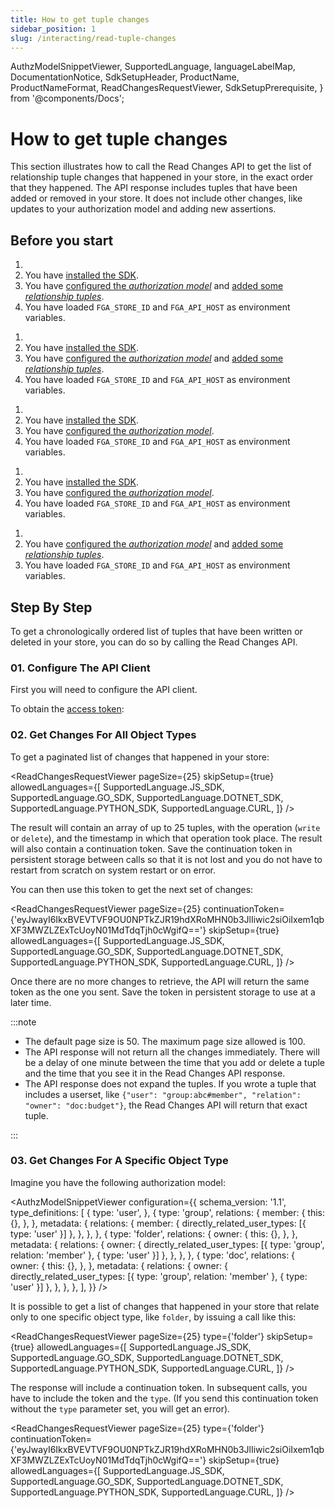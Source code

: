```yaml
---
title: How to get tuple changes
sidebar_position: 1
slug: /interacting/read-tuple-changes
---
```


  AuthzModelSnippetViewer,
  SupportedLanguage,
  languageLabelMap,
  DocumentationNotice,
  SdkSetupHeader,
  ProductName,
  ProductNameFormat,
  ReadChangesRequestViewer,
  SdkSetupPrerequisite,
} from '@components/Docs';

# How to get tuple changes

<DocumentationNotice />

This section illustrates how to call the Read Changes API to get the list of relationship tuple changes that happened in your store, in the exact order that they happened. The API response includes tuples that have been added or removed in your store. It does not include other changes, like updates to your authorization model and adding new assertions.

## Before you start

<Tabs groupId="languages">
<TabItem value={SupportedLanguage.JS_SDK} label={languageLabelMap.get(SupportedLanguage.JS_SDK)}>

1. <SdkSetupPrerequisite />
2. You have [installed the SDK](../getting-started/install-sdk.mdx).
3. You have [configured the _authorization model_](../modeling) and [added some _relationship tuples_](../getting-started/update-tuples.mdx#02-calling-write-api-to-add-new-relationship-tuples).
4. You have loaded `FGA_STORE_ID` and `FGA_API_HOST` as environment variables.

</TabItem>
<TabItem value={SupportedLanguage.GO_SDK} label={languageLabelMap.get(SupportedLanguage.GO_SDK)}>

1. <SdkSetupPrerequisite />
2. You have [installed the SDK](../getting-started/install-sdk.mdx).
3. You have [configured the _authorization model_](../modeling) and [added some _relationship tuples_](../getting-started/update-tuples.mdx#02-calling-write-api-to-add-new-relationship-tuples).
4. You have loaded `FGA_STORE_ID` and `FGA_API_HOST` as environment variables.

</TabItem>

<TabItem value={SupportedLanguage.DOTNET_SDK} label={languageLabelMap.get(SupportedLanguage.DOTNET_SDK)}>

1. <SdkSetupPrerequisite />
2. You have [installed the SDK](../getting-started/install-sdk.mdx).
3. You have [configured the _authorization model_](../modeling).
4. You have loaded `FGA_STORE_ID` and `FGA_API_HOST` as environment variables.

</TabItem>
<TabItem value={SupportedLanguage.PYTHON_SDK} label={languageLabelMap.get(SupportedLanguage.PYTHON_SDK)}>

1. <SdkSetupPrerequisite />
2. You have [installed the SDK](../getting-started/install-sdk.mdx).
3. You have [configured the _authorization model_](../modeling).
4. You have loaded `FGA_STORE_ID` and `FGA_API_HOST` as environment variables.

</TabItem>
<TabItem value={SupportedLanguage.CURL} label={languageLabelMap.get(SupportedLanguage.CURL)}>

1. <SdkSetupPrerequisite />
2. You have [configured the _authorization model_](../modeling) and [added some _relationship tuples_](../getting-started/update-tuples.mdx#02-calling-write-api-to-add-new-relationship-tuples).
3. You have loaded `FGA_STORE_ID` and `FGA_API_HOST` as environment variables.

</TabItem>
</Tabs>

## Step By Step

To get a chronologically ordered list of tuples that have been written or deleted in your store, you can do so by calling the Read Changes API.

### 01. Configure The <ProductName format={ProductNameFormat.ShortForm}/> API Client

First you will need to configure the API client.

<Tabs groupId="languages">
<TabItem value={SupportedLanguage.JS_SDK} label={languageLabelMap.get(SupportedLanguage.JS_SDK)}>

<SdkSetupHeader lang="js-sdk" />

</TabItem>
<TabItem value={SupportedLanguage.GO_SDK} label={languageLabelMap.get(SupportedLanguage.GO_SDK)}>

<SdkSetupHeader lang="go-sdk" />

</TabItem>

<TabItem value={SupportedLanguage.DOTNET_SDK} label={languageLabelMap.get(SupportedLanguage.DOTNET_SDK)}>

<SdkSetupHeader lang="dotnet-sdk" />

</TabItem>

<TabItem value={SupportedLanguage.PYTHON_SDK} label={languageLabelMap.get(SupportedLanguage.PYTHON_SDK)}>

<SdkSetupHeader lang="python-sdk" />

</TabItem>

<TabItem value={SupportedLanguage.CURL} label={languageLabelMap.get(SupportedLanguage.CURL)}>

To obtain the [access token](https://auth0.com/docs/authorization/flows/call-your-api-using-the-client-credentials-flow):

<SdkSetupHeader lang="curl" />

</TabItem>

</Tabs>

### 02. Get Changes For All Object Types

To get a paginated list of changes that happened in your store:

<ReadChangesRequestViewer
  pageSize={25}
  skipSetup={true}
  allowedLanguages={[
    SupportedLanguage.JS_SDK,
    SupportedLanguage.GO_SDK,
    SupportedLanguage.DOTNET_SDK,
    SupportedLanguage.PYTHON_SDK,
    SupportedLanguage.CURL,
  ]}
/>

The result will contain an array of up to 25 tuples, with the operation (`write` or `delete`), and the timestamp in which that operation took place. The result will also contain a continuation token. Save the continuation token in persistent storage between calls so that it is not lost and you do not have to restart from scratch on system restart or on error.

You can then use this token to get the next set of changes:

<ReadChangesRequestViewer
  pageSize={25}
  continuationToken={'eyJwayI6IkxBVEVTVF9OU0NPTkZJR19hdXRoMHN0b3JlIiwic2siOiIxem1qbXF3MWZLZExTcUoyN01MdTdqTjh0cWgifQ=='}
  skipSetup={true}
  allowedLanguages={[
    SupportedLanguage.JS_SDK,
    SupportedLanguage.GO_SDK,
    SupportedLanguage.DOTNET_SDK,
    SupportedLanguage.PYTHON_SDK,
    SupportedLanguage.CURL,
  ]}
/>

Once there are no more changes to retrieve, the API will return the same token as the one you sent. Save the token in persistent storage to use at a later time.

:::note

- The default page size is 50. The maximum page size allowed is 100.
- The API response will not return all the changes immediately. There will be a delay of one minute between the time that you add or delete a tuple and the time that you see it in the Read Changes API response.
- The API response does not expand the tuples. If you wrote a tuple that includes a userset, like `{"user": "group:abc#member", "relation": "owner": "doc:budget"}`, the Read Changes API will return that exact tuple.

:::

### 03. Get Changes For A Specific Object Type

Imagine you have the following authorization model:

<AuthzModelSnippetViewer
  configuration={{
    schema_version: '1.1',
    type_definitions: [
      {
        type: 'user',
      },
      {
        type: 'group',
        relations: {
          member: {
            this: {},
          },
        },
        metadata: {
          relations: {
            member: { directly_related_user_types: [{ type: 'user' }] },
          },
        },
      },
      {
        type: 'folder',
        relations: {
          owner: {
            this: {},
          },
        },
        metadata: {
          relations: {
            owner: { directly_related_user_types: [{ type: 'group', relation: 'member' }, { type: 'user' }] },
          },
        },
      },
      {
        type: 'doc',
        relations: {
          owner: {
            this: {},
          },
        },
        metadata: {
          relations: {
            owner: { directly_related_user_types: [{ type: 'group', relation: 'member' }, { type: 'user' }] },
          },
        },
      },
    ],
  }}
/>

It is possible to get a list of changes that happened in your store that relate only to one specific object type, like `folder`, by issuing a call like this:

<ReadChangesRequestViewer
  pageSize={25}
  type={'folder'}
  skipSetup={true}
  allowedLanguages={[
    SupportedLanguage.JS_SDK,
    SupportedLanguage.GO_SDK,
    SupportedLanguage.DOTNET_SDK,
    SupportedLanguage.PYTHON_SDK,
    SupportedLanguage.CURL,
  ]}
/>

The response will include a continuation token. In subsequent calls, you have to include the token and the `type`. (If you send this continuation token without the `type` parameter set, you will get an error).

<ReadChangesRequestViewer
  pageSize={25}
  type={'folder'}
  continuationToken={'eyJwayI6IkxBVEVTVF9OU0NPTkZJR19hdXRoMHN0b3JlIiwic2siOiIxem1qbXF3MWZLZExTcUoyN01MdTdqTjh0cWgifQ=='}
  skipSetup={true}
  allowedLanguages={[
    SupportedLanguage.JS_SDK,
    SupportedLanguage.GO_SDK,
    SupportedLanguage.DOTNET_SDK,
    SupportedLanguage.PYTHON_SDK,
    SupportedLanguage.CURL,
  ]}
/>
